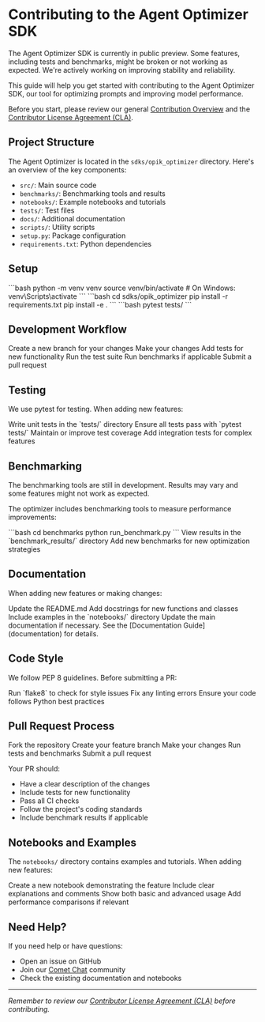 # Contributing to the Agent Optimizer SDK

<Warning>
  The Agent Optimizer SDK is currently in public preview. Some features, including tests and benchmarks, might be broken or not working as expected. We're actively working on improving stability and reliability.
</Warning>

This guide will help you get started with contributing to the Agent Optimizer SDK, our tool for optimizing prompts and improving model performance.

Before you start, please review our general [Contribution Overview](overview) and the [Contributor License Agreement (CLA)](https://github.com/comet-ml/opik/blob/main/CLA.md).

## Project Structure

The Agent Optimizer is located in the `sdks/opik_optimizer` directory. Here's an overview of the key components:

- `src/`: Main source code
- `benchmarks/`: Benchmarking tools and results
- `notebooks/`: Example notebooks and tutorials
- `tests/`: Test files
- `docs/`: Additional documentation
- `scripts/`: Utility scripts
- `setup.py`: Package configuration
- `requirements.txt`: Python dependencies

## Setup

<Steps>
  <Step title="Create virtual environment">
    ```bash
    python -m venv venv
    source venv/bin/activate  # On Windows: venv\Scripts\activate
    ```
  </Step>
  <Step title="Install dependencies">
    ```bash
    cd sdks/opik_optimizer
    pip install -r requirements.txt
    pip install -e .
    ```
  </Step>
  <Step title="Run tests">
    ```bash
    pytest tests/
    ```
  </Step>
</Steps>

## Development Workflow

<Steps>
  <Step title="Create branch">
    Create a new branch for your changes
  </Step>
  <Step title="Make changes">
    Make your changes
  </Step>
  <Step title="Add tests">
    Add tests for new functionality
  </Step>
  <Step title="Run tests">
    Run the test suite
  </Step>
  <Step title="Run benchmarks">
    Run benchmarks if applicable
  </Step>
  <Step title="Submit PR">
    Submit a pull request
  </Step>
</Steps>

## Testing

We use pytest for testing. When adding new features:

<Steps>
  <Step title="Write unit tests">
    Write unit tests in the `tests/` directory
  </Step>
  <Step title="Run tests">
    Ensure all tests pass with `pytest tests/`
  </Step>
  <Step title="Check coverage">
    Maintain or improve test coverage
  </Step>
  <Step title="Add integration tests">
    Add integration tests for complex features
  </Step>
</Steps>

## Benchmarking

<Warning>
  The benchmarking tools are still in development. Results may vary and some features might not work as expected.
</Warning>

The optimizer includes benchmarking tools to measure performance improvements:

<Steps>
  <Step title="Run benchmarks">
    ```bash
    cd benchmarks
    python run_benchmark.py
    ```
  </Step>
  <Step title="View results">
    View results in the `benchmark_results/` directory
  </Step>
  <Step title="Add benchmarks">
    Add new benchmarks for new optimization strategies
  </Step>
</Steps>

## Documentation

When adding new features or making changes:

<Steps>
  <Step title="Update README">
    Update the README.md
  </Step>
  <Step title="Add docstrings">
    Add docstrings for new functions and classes
  </Step>
  <Step title="Add examples">
    Include examples in the `notebooks/` directory
  </Step>
  <Step title="Update docs">
    Update the main documentation if necessary. See the [Documentation Guide](documentation) for details.
  </Step>
</Steps>

## Code Style

We follow PEP 8 guidelines. Before submitting a PR:

<Steps>
  <Step title="Run linter">
    Run `flake8` to check for style issues
  </Step>
  <Step title="Fix issues">
    Fix any linting errors
  </Step>
  <Step title="Check style">
    Ensure your code follows Python best practices
  </Step>
</Steps>

## Pull Request Process

<Steps>
  <Step title="Fork repository">
    Fork the repository
  </Step>
  <Step title="Create branch">
    Create your feature branch
  </Step>
  <Step title="Make changes">
    Make your changes
  </Step>
  <Step title="Run checks">
    Run tests and benchmarks
  </Step>
  <Step title="Submit PR">
    Submit a pull request
  </Step>
</Steps>

Your PR should:
- Have a clear description of the changes
- Include tests for new functionality
- Pass all CI checks
- Follow the project's coding standards
- Include benchmark results if applicable

## Notebooks and Examples

The `notebooks/` directory contains examples and tutorials. When adding new features:

<Steps>
  <Step title="Create notebook">
    Create a new notebook demonstrating the feature
  </Step>
  <Step title="Add explanations">
    Include clear explanations and comments
  </Step>
  <Step title="Show usage">
    Show both basic and advanced usage
  </Step>
  <Step title="Add comparisons">
    Add performance comparisons if relevant
  </Step>
</Steps>

## Need Help?

If you need help or have questions:
- Open an issue on GitHub
- Join our [Comet Chat](https://chat.comet.com) community
- Check the existing documentation and notebooks

---
*Remember to review our [Contributor License Agreement (CLA)](https://github.com/comet-ml/opik/blob/main/CLA.md) before contributing.* 
